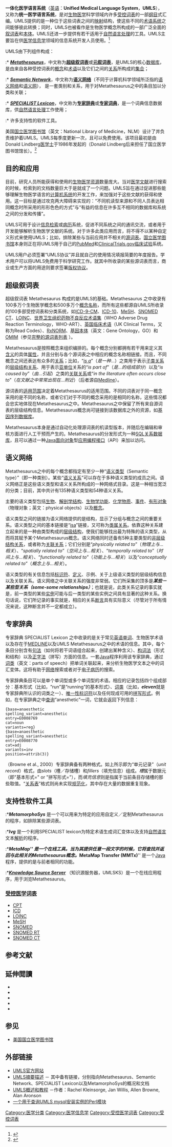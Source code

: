'''一体化医学语言系统'''（[[英语|英语]]：'''Unified Medical Language System'''，'''UMLS'''），又称为'''统一医学语言系统'''，是对[[生物医学|生物医学]]科学领域内许多[[受控词表|受控词表]]的一部[[纲目|纲目]]式汇编。UMLS提供的是一种位于这些词表之间的[[映射|映射]]结构，使这些不同的[[术语系统|术语系统]]之间能够彼此转换；同时，UMLS也被看作是生物医学概念所构成的一部广泛全面的[[叙词表|叙词表]]和[[本体论_(计算机)|本体]]。UMLS还进一步提供有若干适用于[[自然语言处理|自然语言处理]]的工具。UMLS主要旨在供[[医学信息学|医学信息学]]领域的信息系统开发人员使用。<ref>{{citation|title=Unified Medical Language System|url=https://www.nlm.nih.gov/archive/20040831/pubs/cbm/umlscbm.html|year=1996|accessdate=2020-03-04|archive-date=2021-02-14|archive-url=https://web.archive.org/web/20210214074633/https://www.nlm.nih.gov/archive/20040831/pubs/cbm/umlscbm.html|dead-url=no}}</ref>

UMLS由下列组件构成：
:* '''''[[UMLS_Metathesaurus|Metathesaurus]]'''''，中文称为'''[[超级叙词表_(一体化医学语言系统)|超级叙词表]]'''或'''[[元叙词表_(一体化医学语言系统)|元叙词表]]'''，是UMLS的核心[[数据库|数据库]]，是由来自各种受控词表的[[概念|概念]]和[[术语|术语]]以及它们之间的[[关系|关系]]所构成的[[集合|集合]]；
:* '''''[[UMLS_Semantic_Network|Semantic Network]]'''''，中文称为'''[[语义网络_(一体化医学语言系统)|语义网络]]'''（不同于计算机科学领域所泛指的[[语义网络_(计算机科学)|语义网络]]和[[语义网|语义网]]）， 是一套类别和关系，用于对Metathesaurus之中的条目加以分类和关联；
:* '''''[[UMLS_SPECIALIST_Lexicon|SPECIALIST Lexicon]]'''''，中文称为'''[[专家辞典_(一体化医学语言系统)|专家辞典]]'''或'''[[专家词典_(一体化医学语言系统)|专家词典]]'''，是一个词典信息数据库，供[[自然语言处理|自然语言处理]]工作使用；
:* 许多支持性的软件工具。

美国[[美国国立医学图书馆|国立医学图书馆]]（英文：National Library of Medicine，NLM）设计了并负责维护着UMLS。UMLS每季度更新一次，且可以免费使用。该项目最初是由Donald Lindberg[[医学士|医学士]]于1986年发起的（Donald Lindberg后来担任了国立医学图书馆馆长）。<ref>{{cite journal | vauthors = Ellison D, Humphreys BL, Mitchell J | title = Presentation of the 2009 Morris F Collen Award to Betsy L Humphreys, with remarks from the recipient | journal = Journal of the American Medical Informatics Association | volume = 17 | issue = 4 | pages = 481–5 | date = July 2010 | pmid = 20595319 | pmc = 2995660 | doi = 10.1136/jamia.2010.005728 }}</ref>

== 目的和应用 ==
目前，研究人员所能获得和使用的[[生物医学资源|生物医学资源]]数量庞大。当对[[医学文献|医学文献]]进行搜索的时候，检索到的文档数量巨大于是就成了一个问题。UMLS旨在通过促进那些能够理解生物医学语言的[[信息系统|计算机系统]]的开发工作，来加强对于这些文献的获得和使用。这一目标是通过攻克两大障碍来实现的：“不同机读型来源和不同人员表达相同概念时所采用的形形色色的方式”与“有益的信息在许多互不相同的数据库和系统之间的分发和传播”。

UMLS可用于设计[[信息检索|信息检索]]或[[病历|病历]]系统，促进不同系统之间的通讯交流，或者用于开发能够解析生物医学文献的系统。对于许多此类应用而言，将不得不以某种自定义形式来使用UMLS；比如，排除某些与当前应用并不相关的[[源词表|源词表]]。[[美国国立医学图书馆|国立医学图书馆]]本身则正在将UMLS用于自己的[[PubMed|PubMed]]和[[ClinicalTrials.gov|ClinicalTrials.gov]][[临床试验|临床试验]]系统。

UMLS用户必须签署“UMLS协议”并且就自己的使用情况填报简要的年度报告。学术用户可以将UMLS免费用于科学研究工作。就其中所收录的某些源词表而言，商业或生产方面的用途则要求签署[[版权协议|版权协议]]。

== 超级叙词表 ==
超级叙词表 Metathesaurus 构成的是UMLS的基础。Metathesaurus 之中收录有100多万个生物医学概念和500多万个[[概念名称|概念名称]]，而所有这些都源自UMLS所收录的100多部受控词表和分类系统，如[[ICD|ICD-9-CM]]、[[ICD-10|ICD-10]]、[[MeSH|MeSH]]、[[SNOMED_CT|SNOMED CT]]、[[LOINC|LOINC]]、[[世界卫生组织药物不良反应术语集|世界卫生组织药物不良反应术语集]]（WHO Adverse Drug Reaction Terminology，WHO-ART）、[[英国临床术语|英国临床术语]]（UK Clinical Terms，又称为Read Codes）、[[RxNORM|RxNORM]]、[[基因本体|基因本体]]（英文：Gene Ontology，GO）和[[OMIM|OMIM]]（参见[http://www.nlm.nih.gov/research/umls/metab4.html#sb4_0 完整的源词表列表] {{Wayback|url=http://www.nlm.nih.gov/research/umls/metab4.html#sb4_0 |date=20200808213126 }}）。

Metathesaurus是按照概念来组织编排的。每个概念分别都拥有若干用来定义其[[含义|含义]]的具体[[属性_(计算机科学)|属性]]，并且分别与各个源词表之中相应的概念名称相链接。而且，不同概念之间还表达有众多的[[关系|关系]]；比如，“''[[is_a_(计算机科学)|is a]]''”（''是一种...''）之类用于表示[[子类关系|子类关系]]的[[层级结构关系|层级结构关系]]、用于表示[[亚单位|亚单位]]关系的“''is part of''”（''是...的组成部分''）以及“''is caused by''”（''由...引起''）之类的[[关联关系|关联关系]]或“''in the literature often occurs close to''”（''在文献之中常常出现在...附近''）（后者源自[[Medline|Medline]]）。

源词表的[[适用范围|适用范围]]决定着Metathesaurus的适用范围。不同的词表对于同一概念采用的是不同的名称，或者它们对于不同的概念采用的是相同的名称，这些情况都会忠实地体现在Metathesaurus之中。Metathesaurus之中保留了所有来自源词表的层级结构信息。Metathesaurus概念尚可链接到该数据库之外的资源，如[[基因序列数据库|基因序列数据库]]。

Metathesaurus本身是通过自动化处理源词表的机读型版本，并随后在编辑和审核方面进行人工干预而产生的。Metathesaurus的分发形式为一种[[SQL|SQL]][[关系数据库|关系数据库]]，且可以通过一种[[Java_(编程语言)|Java]][[面向对象|面向对象]]型[[应用程序接口|应用编程接口]]（API）来加以访问。

== 语义网络 ==
Metathesaurus之中的每个概念都指定有至少一种“[[语义类型|语义类型]]（Semantic type）”（即一种类别）。某些“[[语义关系|语义关系]]”可以存在于多种语义类型的成员之间。语义网络正是这些语义类型和语义关系所构成的一种网络式目录。这是一种相当宽泛的分类；目前，其中共计有135种语义类型和54种语义关系。

主要的语义类型包括[[生物|生物]]、[[解剖结构|解剖学结构]]、[[生物学功能|生物学功能]]、[[化学物质|化学物质]]、[[事件|事件]]、[[有形对象|有形对象]]（物理对象；英文：physical objects）以及[[概念|概念]]。

语义类型之间的链接为语义网络提供的是结构，显示了分组与概念之间的重要关系。语义类型之间的基本链接是“[[isa_(计算机科学)|isa]]”链接，又可称为[[类属关系|类属关系]]。依靠这种关系建立起来的是一种由类型构成的[[层级结构|层级结构]]，使我们能够找出最为特殊的语义类型，从而将其赋予某个Metathesaurus概念。语义网络同时还备有5种主要类型的[[非层级结构关系|非层级结构关系]]，或者称为[[关联关系|关联关系]]；它们分别是“''physically related to''”（''物理上与...相关''）、“''spatially related to''”（''空间上与...相关''）、“''temporally related to''”（''时间上与...相关''）、“''functionally related to''”（''功能上与...相关''）以及“''conceptually related to''”（''概念上与...相关''）。

语义类型的有关信息包括[[标识符|标识符]]、[[定义|定义]]、示例、关于上级语义类型的层级结构信息以及关联关系。语义网络之中关联关系的强度非常弱。它们所采集的顶多是'''''某些－某些型关系（some-some relationships）'''''；也就是说，此类关系记录的事实就是，前一类型的某些[[实例_(计算机科学)|实例]]可能与后一类型的某些实例之间具有显著的这种关系。换句话说，它们所记录的事实就是，相应的关系[[断言|断言]]具有实际意义（尽管对于所有情况来说，这种断言并不一定都成立）。

== 专家辞典 ==
专家辞典 SPECIALIST Lexicon 之中收录的是关于常见[[英语单词|英语单词]]、生物医学术语以及存在于[[MEDLINE|MEDLINE]]以及UMLS Metathesaurus之中的术语的信息。其中，每个条目分别含有[[句法|句法]]（如何将若干词语组合起来，创建出某种含义）、[[构词法|构词法]]（形式和结构）以及[[正字法|正字法]]（拼写）方面的信息。一套[[Java_(编程语言)|Java]]程序利用该专家辞典，通过[[词类|词类]]（英文：parts of speech）把单词关联起来，来分析生物医学文本之中的词汇变体。这将有助于[[WWW|网络]]搜索或者对于[[电子病历|电子病历]]的搜索。

专家辞典条目可以是单个单词型或多个单词型的术语。相应的记录包括四个组成部分：基本形式（比如，“run”是“running”的基本形式）、[[词类|词类]]（比如，'''''eleven'''''就是专家辞典所认识的词类之一）、[[唯一性标识符|唯一性标识符]]以及任何现成可用的[[拼写形式|拼写形式]]。例如，在专家辞典之中[[查询|查询]]“anesthetic”一词，它就会返回下列信息：
 {base=anaesthetic
 spelling_variant=anesthetic
 entry=E0008769
 cat=noun
 variants=reg}
 {base=anaesthetic
 spelling_variant=anesthetic
 entry=E0008770
 cat=adj
 variants=inv
 position=attrib(3)}
（Browne et al., 2000）专家辞典备有两种格式。如上所示即为“单元记录”（''unit record''）格式，由''slots''（槽／存储槽）和''fillers''（填充信息）组成。''槽''属于数据元（即"基本形式=" or "拼写形式="），而''填充信息''则是指属于当前条目存储槽的那些取值。“[[关系数据库|关系表]]”格式则尚未实现[[数据库规范化|规范化]]，其中存在大量的数据重复现象。

== 支持性软件工具 ==

:*'''''MetamorphoSys''''' 是一个可以用来为特定的应用自定义／定制Metathesaurus的程序，如排除某些源词表。

:*'''''lvg''''' 是一个利用SPECIALIST lexicon为特定术语生成词汇变体以及支持[[自然语言|自然语言]]文本[[解析|解析]]的程序。

:*'''''MetaMap''''' 是一个在线工具。当为其提供任意一段文字的时候，它将查找并返回与此相关的Metathesaurus概念。'''''MetaMap Transfer (MMTx)''''' 是一个[[Java_(编程语言)|Java]]程序，提供的是与前者相同的功能。

:*'''''[http://umlsks.nlm.nih.gov/ Knowledge Source Server] {{Wayback|url=http://umlsks.nlm.nih.gov/ |date=20071021045115 }}'''''（知识源服务器，UMLSKS）是一个在线应用程序，用于浏览Metathesaurus。

=== [[受控医学词表|受控医学词表]] ===
* [[CPT|CPT]]
* [[ICD|ICD]]
* [[LOINC|LOINC]]
* [[MeSH|MeSH]]
* [[SNOMED|SNOMED]]
* [[SNOMED_RT|SNOMED RT]]
* [[SNOMED_CT|SNOMED CT]]

== 参考文献 ==
{{Reflist}}

==延伸閲讀==
{{refbegin|2}}
* {{cite journal | vauthors = Bodenreider O | title = The Unified Medical Language System (UMLS): integrating biomedical terminology | journal = Nucleic Acids Research | volume = 32 | issue = Database issue | pages = D267-70 | date = January 2004 | pmid = 14681409 | pmc = 308795 | doi = 10.1093/nar/gkh061 | url = http://nar.oxfordjournals.org/cgi/content/full/32/suppl_1/D267 | access-date = 2009-01-17 | archive-date = 2008-10-06 | archive-url = https://web.archive.org/web/20081006055058/http://nar.oxfordjournals.org/cgi/content/full/32/suppl_1/D267 | dead-url = no }}
* {{cite book | last1 = Kumar | first1 = Anand | last2 = Smith | first2 = Barry | name-list-format = vanc | chapter-url = http://ontology.buffalo.edu/medo/UMLS_GO.pdf | chapter = The Unified Medical Language System and the Gene Ontology: Some Critical Reflections | date = 2003 | title = Advances in Artificial Intelligence (Lecture Notes in Artificial Intelligence 2821 | location = Berlin | publisher = Springer | pages = 135–148 | access-date = 2009-01-17 | archive-date = 2012-05-28 | archive-url = https://web.archive.org/web/20120528011610/http://ontology.buffalo.edu/medo/UMLS_GO.pdf | dead-url = no }}
* {{cite book | last1 = Smith | first1 = Barry | last2 = Kumar | first2 = Anand | last3 = Schulze-Kremer | first3 = Steffen | chapter-url = http://ontology.buffalo.edu/medo/UMLS_SN.pdf | chapter = Revising the UMLS Semantic Network | veditors = Fieschi M, etal | title = Medinfo | date = 2004 | location = Amsterdam | publisher = IOS Press | page = 1700 | access-date = 2009-01-17 | archive-date = 2016-03-03 | archive-url = https://web.archive.org/web/20160303182310/http://ontology.buffalo.edu/medo/UMLS_SN.pdf | dead-url = no }}
* {{cite book | last = Coiera | first = Enrico | name-list-format = vanc | year = 2003 | title = Guide to Health Informatics | url = https://archive.org/details/guidetohealthinf0000coie | edition = 2nd | chapter = Chapter 17 - Healthcare terminologies and classification systems | publisher = Modder, Arnold | isbn = 978-0-340-76425-1 }}
* {{cite journal | vauthors = Mougin F, Bodenreider O | title = Approaches to eliminating cycles in the UMLS Metathesaurus: naïve vs. formal | journal = AMIA Annual Symposium Proceedings | pages = 550–4 | year = 2005 | pmid = 16779100 | pmc = 1560864 }}
{{refend}}

== 参见 ==
* [[美国国立医学图书馆|美国国立医学图书馆]]

== 外部链接 ==
* [http://www.nlm.nih.gov/research/umls/ UMLS官方网站] {{Wayback|url=http://www.nlm.nih.gov/research/umls/ |date=20190718203125 }}
* [http://www.nlm.nih.gov/research/umls/about_umls.html UMLS摘要描述] {{Wayback|url=http://www.nlm.nih.gov/research/umls/about_umls.html |date=20210723064733 }} － 其中备有链接，分别指向Metathesaurus、Semantic Network、SPECIALIST Lexicon以及MetamorphoSys的概况和文档
* [http://www.nlm.nih.gov/research/umls/pdf/AMIA_T12_2006_UMLS.pdf UMLS概述和教程] {{Wayback|url=http://www.nlm.nih.gov/research/umls/pdf/AMIA_T12_2006_UMLS.pdf |date=20211229194342 }} －作者：Rachel Kleinsorge, Jan Willis, Allen Browne, Alan Aronson
* [http://www.stanford.edu/~nigam/UMLS 一个用于查询UMLS mysql安装实例的Perl模块]

[[Category:医学分类|Category:医学分类]]
[[Category:医学信息学|Category:医学信息学]]
[[Category:受控医学词表|Category:受控医学词表]]
[[Category:受控词表|Category:受控词表]]